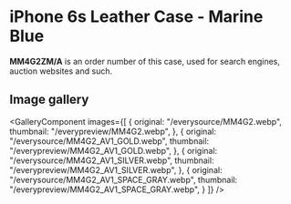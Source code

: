 
# iPhone 6s Leather Case - Marine Blue

<Callout type='info' emoji='👉🏻'>**MM4G2ZM/A** is an order number of this case, used for search engines, auction websites and such.</Callout>

## Image gallery

<GalleryComponent
    images={[
      {
        original: "/everysource/MM4G2.webp",
        thumbnail: "/everypreview/MM4G2.webp",
      },
      {
        original: "/everysource/MM4G2_AV1_GOLD.webp",
        thumbnail: "/everypreview/MM4G2_AV1_GOLD.webp",
      },
      {
        original: "/everysource/MM4G2_AV1_SILVER.webp",
        thumbnail: "/everypreview/MM4G2_AV1_SILVER.webp",
      },
      {
        original: "/everysource/MM4G2_AV1_SPACE_GRAY.webp",
        thumbnail: "/everypreview/MM4G2_AV1_SPACE_GRAY.webp",
      }
    ]}
  />
